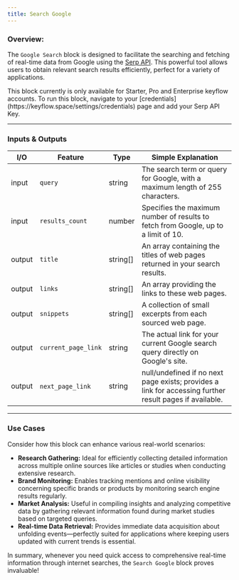 ```yaml
---
title: Search Google
---
```


### **Overview:**

The `Google Search` block is designed to facilitate the searching and fetching of real-time data from Google using the [Serp API](https://serpapi.com/). This powerful tool allows users to obtain relevant search results efficiently, perfect for a variety of applications.

<Note>
  This block currently is only available for Starter, Pro and Enterprise keyflow
  accounts. To run this block, navigate to your
  [credentials](https://keyflow.space/settings/credentials) page and add your
  Serp API Key.
</Note>

---

### Inputs & Outputs

| I/O    | Feature             | Type      | Simple Explanation                                                                                      |
| ------ | ------------------- | --------- | ------------------------------------------------------------------------------------------------------- |
| input  | `query`             | string    | The search term or query for Google, with a maximum length of 255 characters.                           |
| input  | `results_count`     | number    | Specifies the maximum number of results to fetch from Google, up to a limit of 10.                      |
| output | `title`             | string[]  | An array containing the titles of web pages returned in your search results.                            |
| output | `links`             | string[]  | An array providing the links to these web pages.                                                        |
| output | `snippets`          | string[]  | A collection of small excerpts from each sourced web page.                                              |
| output | `current_page_link` | string    | The actual link for your current Google search query directly on Google's site.                         |
| output | `next_page_link`    | string    | null/undefined if no next page exists; provides a link for accessing further result pages if available. |

---

### Use Cases

Consider how this block can enhance various real-world scenarios:

- **Research Gathering:** Ideal for efficiently collecting detailed information across multiple online sources like articles or studies when conducting extensive research.
- **Brand Monitoring:** Enables tracking mentions and online visibility concerning specific brands or products by monitoring search engine results regularly.
- **Market Analysis:** Useful in compiling insights and analyzing competitive data by gathering relevant information found during market studies based on targeted queries.
- **Real-time Data Retrieval:** Provides immediate data acquisition about unfolding events—perfectly suited for applications where keeping users updated with current trends is essential.

In summary, whenever you need quick access to comprehensive real-time information through internet searches, the `Search Google` block proves invaluable!
